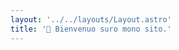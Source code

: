 ```yaml
---
layout: '../../layouts/Layout.astro'
title: '🌈 Bienvenuo suro mono sito.'
---
```



<Title
  title='Coucouo, jo suiso diamanto. 👋'
  subtitle='Ello'
  imageAlt='logo'
  image={logoRandom()}
/>
<Quotes client:only lang='espo' />

- 📂 Développeuso eno typescripto.
- 🪶 Écrivaino ào sos heuros perdueso.
- 🖌️ Dessinatrico débutanto. (digitalo seulemento.)
- 💾 Vidéasto françaiso.

<br />

- 💚 Amoureuso do Pokemono & dos Simso.
- 👑 Princesso Furryo.
- 🌈 Adoro los arcso-eno-cielo.

<br />

<Links>
  <Link
    color='#98b9e3'
    text='Traducteuro'
    href='https://espo.heris.app/'
    newTab={true}
  />
</Links>

<Links>
  <Link
    color='#d4d4d4'
    text='Codo sourco'
    href='https://github.com/herisdia/herisdia.me'
    newTab={true}
  />
  <Link color='#d4d4d4' text='Créditos dos artos' href='/espo/credits/' />
</Links>
